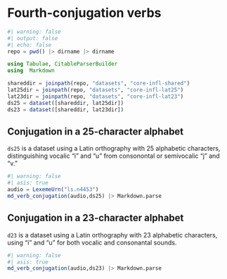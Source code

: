 # Fourth-conjugation verbs

```julia
#| warning: false
#| output: false
#| echo: false
repo = pwd() |> dirname |> dirname

using Tabulae, CitableParserBuilder
using  Markdown

shareddir = joinpath(repo, "datasets", "core-infl-shared") 
lat25dir = joinpath(repo, "datasets", "core-infl-lat25") 
lat23dir = joinpath(repo, "datasets", "core-infl-lat23") 
ds25 = dataset([shareddir, lat25dir])
ds23 = dataset([shareddir, lat23dir])
```

## Conjugation in a 25-character alphabet

`ds25` is a dataset using a Latin orthography with 25 alphabetic characters, distinguishing vocalic "i" and "u" from consonontal or semivocalic "j" and "v."

```julia
#| warning: false
#| asis: true
audio = LexemeUrn("ls.n4453")
md_verb_conjugation(audio,ds25) |> Markdown.parse
```



## Conjugation in a 23-character alphabet



`d23` is a dataset using a Latin orthography with 23 alphabetic characters, using "i" and "u" for both vocalic and consonantal sounds.


```julia
#| warning: false
#| asis: true
md_verb_conjugation(audio,ds23) |> Markdown.parse
```
